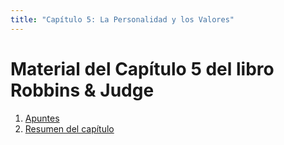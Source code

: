 ```yaml
---
title: "Capítulo 5: La Personalidad y los Valores"
---
```


# Material del Capítulo 5 del libro Robbins & Judge

1. [Apuntes](apuntes.qmd)
2. [Resumen del capítulo](resumen.qmd)
